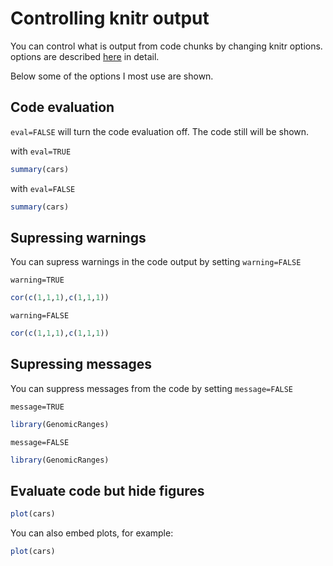 Controlling knitr output
========================================================
You can control what is output from code chunks by changing knitr options.
options are described [here](http://yihui.name/knitr/options) in detail.

Below some of the options I most use are shown.


Code evaluation
-------------------------
`eval=FALSE` will turn the code evaluation off. The code still will be shown.
  
with `eval=TRUE`
```r
summary(cars)
```
with `eval=FALSE`
```r
summary(cars)
```


Supressing warnings
-------------------------
You can supress warnings in the code output by setting `warning=FALSE`

`warning=TRUE`
```r
cor(c(1,1,1),c(1,1,1))
```

`warning=FALSE`
```r
cor(c(1,1,1),c(1,1,1))
```

Supressing messages
-------------------------
You can suppress messages from the code by setting `message=FALSE`

`message=TRUE`
```r
library(GenomicRanges)
```

`message=FALSE`
```r
library(GenomicRanges)
```


Evaluate code but hide figures
-------------------------

  
```r
plot(cars)
```

You can also embed plots, for example:

```r
plot(cars)
```

